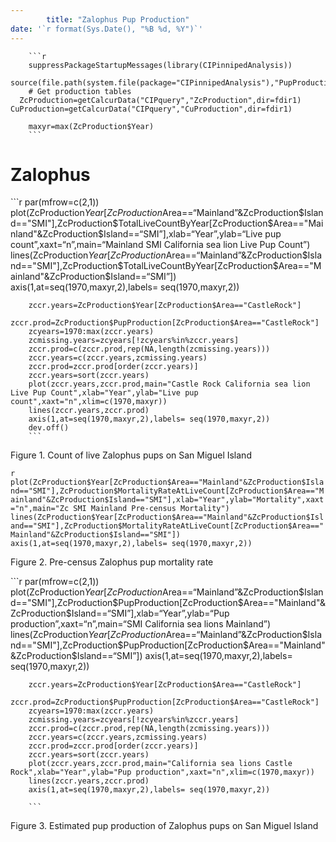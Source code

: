 ---
		title: "Zalophus Pup Production"
date: '`r format(Sys.Date(), "%B %d, %Y")`'
---
		
		
		```{r,results="hide",echo=FALSE}
		suppressPackageStartupMessages(library(CIPinnipedAnalysis))
		source(file.path(system.file(package="CIPinnipedAnalysis"),"PupProduction.r"))
		# Get production tables 
	  ZcProduction=getCalcurData("CIPquery","ZcProduction",dir=fdir1)
   	CuProduction=getCalcurData("CIPquery","CuProduction",dir=fdir1)

		maxyr=max(ZcProduction$Year)
		```

# Zalophus 
```{r,results="hide",echo=FALSE,fig.height=7,fig.width=6,dpi=300}
		par(mfrow=c(2,1))
		plot(ZcProduction$Year[ZcProduction$Area=="Mainland"&ZcProduction$Island=="SMI"],ZcProduction$TotalLiveCountByYear[ZcProduction$Area=="Mainland"&ZcProduction$Island=="SMI"],xlab="Year",ylab="Live pup count",xaxt="n",main="Mainland SMI California sea lion Live Pup Count")
		lines(ZcProduction$Year[ZcProduction$Area=="Mainland"&ZcProduction$Island=="SMI"],ZcProduction$TotalLiveCountByYear[ZcProduction$Area=="Mainland"&ZcProduction$Island=="SMI"])
		axis(1,at=seq(1970,maxyr,2),labels= seq(1970,maxyr,2))
		
		zccr.years=ZcProduction$Year[ZcProduction$Area=="CastleRock"]
		zccr.prod=ZcProduction$PupProduction[ZcProduction$Area=="CastleRock"]
		zcyears=1970:max(zccr.years)
		zcmissing.years=zcyears[!zcyears%in%zccr.years]
		zccr.prod=c(zccr.prod,rep(NA,length(zcmissing.years)))
		zccr.years=c(zccr.years,zcmissing.years)
		zccr.prod=zccr.prod[order(zccr.years)]
		zccr.years=sort(zccr.years)
		plot(zccr.years,zccr.prod,main="Castle Rock California sea lion Live Pup Count",xlab="Year",ylab="Live pup count",xaxt="n",xlim=c(1970,maxyr))
		lines(zccr.years,zccr.prod)
		axis(1,at=seq(1970,maxyr,2),labels= seq(1970,maxyr,2))
		dev.off()
		```

Figure 1. Count of live Zalophus pups on San Miguel Island


```{r,results="hide",echo=FALSE,fig.width=6,fig.height=7,dpi=300}
		plot(ZcProduction$Year[ZcProduction$Area=="Mainland"&ZcProduction$Island=="SMI"],ZcProduction$MortalityRateAtLiveCount[ZcProduction$Area=="Mainland"&ZcProduction$Island=="SMI"],xlab="Year",ylab="Mortality",xaxt="n",main="Zc SMI Mainland Pre-census Mortality")
		lines(ZcProduction$Year[ZcProduction$Area=="Mainland"&ZcProduction$Island=="SMI"],ZcProduction$MortalityRateAtLiveCount[ZcProduction$Area=="Mainland"&ZcProduction$Island=="SMI"])
		axis(1,at=seq(1970,maxyr,2),labels= seq(1970,maxyr,2))
		```

Figure 2. Pre-census Zalophus pup mortality rate


```{r,results="hide",echo=FALSE,fig.width=6,fig.height=7,dpi=300}
		par(mfrow=c(2,1))
		plot(ZcProduction$Year[ZcProduction$Area=="Mainland"&ZcProduction$Island=="SMI"],ZcProduction$PupProduction[ZcProduction$Area=="Mainland"&ZcProduction$Island=="SMI"],xlab="Year",ylab="Pup production",xaxt="n",main="SMI California sea lions Mainland")
		lines(ZcProduction$Year[ZcProduction$Area=="Mainland"&ZcProduction$Island=="SMI"],ZcProduction$PupProduction[ZcProduction$Area=="Mainland"&ZcProduction$Island=="SMI"])
		axis(1,at=seq(1970,maxyr,2),labels= seq(1970,maxyr,2)) 
		
		zccr.years=ZcProduction$Year[ZcProduction$Area=="CastleRock"]
		zccr.prod=ZcProduction$PupProduction[ZcProduction$Area=="CastleRock"]
		zcyears=1970:max(zccr.years)
		zcmissing.years=zcyears[!zcyears%in%zccr.years]
		zccr.prod=c(zccr.prod,rep(NA,length(zcmissing.years)))
		zccr.years=c(zccr.years,zcmissing.years)
		zccr.prod=zccr.prod[order(zccr.years)]
		zccr.years=sort(zccr.years)
		plot(zccr.years,zccr.prod,main="California sea lions Castle Rock",xlab="Year",ylab="Pup production",xaxt="n",xlim=c(1970,maxyr))
		lines(zccr.years,zccr.prod)
		axis(1,at=seq(1970,maxyr,2),labels= seq(1970,maxyr,2))
		
		```

Figure 3. Estimated pup production of Zalophus pups on San Miguel Island


